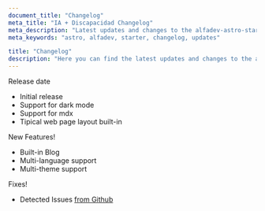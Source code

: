```yaml
---
document_title: "Changelog"
meta_title: "IA + Discapacidad Changelog"
meta_description: "Latest updates and changes to the alfadev-astro-starter template."
meta_keywords: "astro, alfadev, starter, changelog, updates"

title: "Changelog"
description: "Here you can find the latest updates and changes to the alfadev-astro-starter template."
---
```



<Changelog date="v1.0.0 - Nov 27th 2024">
<Badge type="info">Release date</Badge>

- Initial release
- Support for dark mode
- Support for mdx
- Tipical web page layout built-in

</Changelog>

<Changelog date="Comming Soon...">
<Badge type="success">New Features!</Badge>

- Built-in Blog
- Multi-language support
- Multi-theme support

<Badge type="warning">Fixes!</Badge>

- Detected Issues <span class="underline text-blue-500">[from Github](https://github.com/diego-alfadev/alfadev-astro-starter/issues)</span>

</Changelog>

